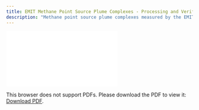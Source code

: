 ```yaml
---
title: EMIT Methane Point Source Plume Complexes - Processing and Verification Report
description: "Methane point source plume complexes measured by the EMIT imaging spectrometer on the International Space Station (ISS)"
---
```

<object data="./reports/emit-ch4plume-v1_Processing and Verification Report.pdf" type="application/pdf" width="1024px" height="1000px">
    <embed src="./reports/emit-ch4plume-v1_Processing and Verification Report.pdf">
        <p>This browser does not support PDFs. Please download the PDF to view it: <a href="./reports/emit-ch4plume-v1_Processing and Verification Report.pdf">Download PDF</a>.</p>
    </embed>
</object>
